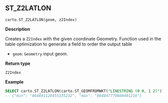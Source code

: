 ## ST_Z2LATLON

```sql:signature
carto.ST_Z2LATLON(geom, z2Index)
```

**Description**

Creates a `Z2Index` with the given coordinate Geometry.
Function used in the table optimization to generate a field to order the output table

* `geom`: `Geometry` input geom.

**Return type**

`Z2Index`

**Example**

```sql
SELECT carto.ST_Z2LATLON(carto.ST_GEOMFROMWKT("LINESTRING (0 0, 1 2)"));
-- {"min": "864691128455135232", "max": "864847779880401216"}
```
